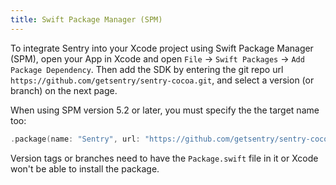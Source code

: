 ```yaml
---
title: Swift Package Manager (SPM)
---
```


To integrate Sentry into your Xcode project using Swift Package Manager (SPM), open your App in Xcode and open `File` -> `Swift Packages` -> `Add Package Dependency`. Then add the SDK by entering the git repo url `https://github.com/getsentry/sentry-cocoa.git`, and select a version (or branch) on the next page.

When using SPM version 5.2 or later, you must specify the the target name too:

```swift
.package(name: "Sentry", url: "https://github.com/getsentry/sentry-cocoa", from: "version"),
```

Version tags or branches need to have the `Package.swift` file in it or Xcode won't be able to install the package.
